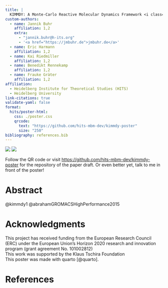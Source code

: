 ```yaml
---
title: |
  KIMMDY: A Monte-Carlo Reactive Molecular Dynamics Framework <i class="bi bi-boxes"></i>
custom-authors:
  - name: Jannik Buhr
    affiliation: 1,2
    extra:
      - "jannik.buhr@h-its.org"
      - '<a href="https://jmbuhr.de">jmbuhr.de</a>'
  - name: Eric Harmann
    affiliation: 1,2
  - name: Kai Riedmiller
    affiliation: 1,2
  - name: Benedikt Rennekamp
    affiliation: 1,2
  - name: Frauke Gräter
    affiliation: 1,2
affiliation:
  - Heidelberg Institute for Theoretical Studies (HITS)
  - Heidelberg University
link-citations: true
validate-yaml: false
format:
  hits/poster-html:
    css: ./poster.css
    qrcode:
      text: "https://github.com/hits-mbm-dev/kimmdy-poster"
      size: "250"
bibliography: references.bib
---
```



::: {#hero}
::: {#qrcode}
:::

![](www/hits-logo-large-negative.png){#logo-hits .logo}
![](www/logo-uni-hd-bw-inv.png){#logo-uni-hd .logo}

::: {.call-to-action}
Follow the QR code or visit
<https://github.com/hits-mbm-dev/kimmdy-poster> for the repository of
the paper draft. Or even better yet, talk to me in front of the poster!
:::
:::

::: {#left-bar}
# Abstract

@kimmdy1
@abrahamGROMACSHighPerformance2015

:::

::: {#right-bar}

# Acknowledgments

This project has received funding from the European Research Council
(ERC) under the European Union's Horizon 2020 research and innovation
program (grant agreement No. 101002812)\
This work was supported by the Klaus Tschira Foundation\
This poster was made with quarto [@quarto].

# References

::: {#refs}
:::
:::

